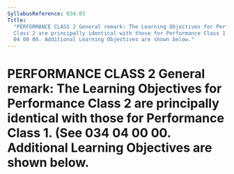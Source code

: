 ```yaml
---
SyllabusReference: 034.03
Title:
  "PERFORMANCE CLASS 2 General remark: The Learning Objectives for Performance
  Class 2 are principally identical with those for Performance Class 1. (See 034
  04 00 00. Additional Learning Objectives are shown below."
---
```


# PERFORMANCE CLASS 2 General remark: The Learning Objectives for Performance Class 2 are principally identical with those for Performance Class 1. (See 034 04 00 00. Additional Learning Objectives are shown below.
